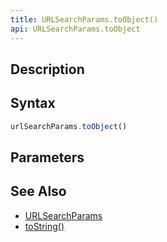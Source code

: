 ```yaml
---
title: URLSearchParams.toObject()
api: URLSearchParams.toObject
---
```


## Description

<Summary/>

## Syntax

``` js
urlSearchParams.toObject()
```

## Parameters

<Parameters/>

## See Also

* [URLSearchParams](/reference/api/URLSearchParams)
* [toString()](/reference/api/URLSearchParams/toString)
